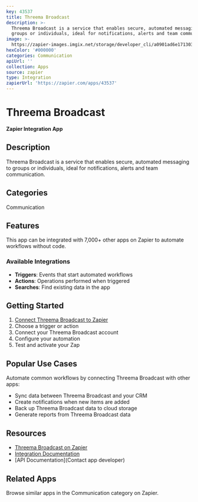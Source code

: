 ```yaml
---
key: 43537
title: Threema Broadcast
description: >-
  Threema Broadcast is a service that enables secure, automated messaging to
  groups or individuals, ideal for notifications, alerts and team communication.
image: >-
  https://zapier-images.imgix.net/storage/developer_cli/a0901ad6e17130367a7964e4a9c24376.png?auto=format%2Ccompress&ixlib=python-3.0.0&q=50
hexColor: '#000000'
categories: Communication
apiUrl: ''
collection: Apps
source: zapier
type: Integration
zapierUrl: 'https://zapier.com/apps/43537'
---
```

# Threema Broadcast

**Zapier Integration App**

## Description

Threema Broadcast is a service that enables secure, automated messaging to groups or individuals, ideal for notifications, alerts and team communication.

## Categories

Communication

## Features

This app can be integrated with 7,000+ other apps on Zapier to automate workflows without code.

### Available Integrations

- **Triggers**: Events that start automated workflows
- **Actions**: Operations performed when triggered
- **Searches**: Find existing data in the app

## Getting Started

1. [Connect Threema Broadcast to Zapier](https://zapier.com/apps/43537)
2. Choose a trigger or action
3. Connect your Threema Broadcast account
4. Configure your automation
5. Test and activate your Zap

## Popular Use Cases

Automate common workflows by connecting Threema Broadcast with other apps:

- Sync data between Threema Broadcast and your CRM
- Create notifications when new items are added
- Back up Threema Broadcast data to cloud storage
- Generate reports from Threema Broadcast data

## Resources

- [Threema Broadcast on Zapier](https://zapier.com/apps/43537)
- [Integration Documentation](https://zapier.com/apps/43537/integrations)
- [API Documentation](Contact app developer)

## Related Apps

Browse similar apps in the Communication category on Zapier.

